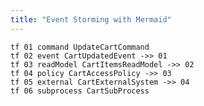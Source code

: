 ```yaml
---
title: "Event Storming with Mermaid"
---
```


```
tf 01 command UpdateCartCommand
tf 02 event CartUpdatedEvent ->> 01
tf 03 readModel CartItemsReadModel ->> 02
tf 04 policy CartAccessPolicy ->> 03
tf 05 external CartExternalSystem ->> 04
tf 06 subprocess CartSubProcess
```